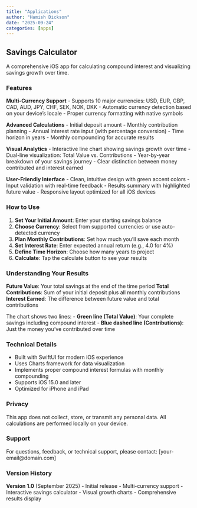 ```yaml
---
title: "Applications"
author: "Hamish Dickson"
date: "2025-09-24"
categories: [apps]
---
```


## Savings Calculator

A comprehensive iOS app for calculating compound interest and visualizing savings growth over time.

### Features

**Multi-Currency Support**
- Supports 10 major currencies: USD, EUR, GBP, CAD, AUD, JPY, CHF, SEK, NOK, DKK
- Automatic currency detection based on your device's locale
- Proper currency formatting with native symbols

**Advanced Calculations**
- Initial deposit amount
- Monthly contribution planning
- Annual interest rate input (with percentage conversion)
- Time horizon in years
- Monthly compounding for accurate results

**Visual Analytics**
- Interactive line chart showing savings growth over time
- Dual-line visualization: Total Value vs. Contributions
- Year-by-year breakdown of your savings journey
- Clear distinction between money contributed and interest earned

**User-Friendly Interface**
- Clean, intuitive design with green accent colors
- Input validation with real-time feedback
- Results summary with highlighted future value
- Responsive layout optimized for all iOS devices

### How to Use

1. **Set Your Initial Amount**: Enter your starting savings balance
2. **Choose Currency**: Select from supported currencies or use auto-detected currency
3. **Plan Monthly Contributions**: Set how much you'll save each month
4. **Set Interest Rate**: Enter expected annual return (e.g., 4.0 for 4%)
5. **Define Time Horizon**: Choose how many years to project
6. **Calculate**: Tap the calculate button to see your results

### Understanding Your Results

**Future Value**: Your total savings at the end of the time period
**Total Contributions**: Sum of your initial deposit plus all monthly contributions
**Interest Earned**: The difference between future value and total contributions

The chart shows two lines:
- **Green line (Total Value)**: Your complete savings including compound interest
- **Blue dashed line (Contributions)**: Just the money you've contributed over time

### Technical Details

- Built with SwiftUI for modern iOS experience
- Uses Charts framework for data visualization
- Implements proper compound interest formulas with monthly compounding
- Supports iOS 15.0 and later
- Optimized for iPhone and iPad

### Privacy

This app does not collect, store, or transmit any personal data. All calculations are performed locally on your device.

### Support

For questions, feedback, or technical support, please contact: [your-email@domain.com]

### Version History

**Version 1.0** (September 2025)
- Initial release
- Multi-currency support
- Interactive savings calculator
- Visual growth charts
- Comprehensive results display


